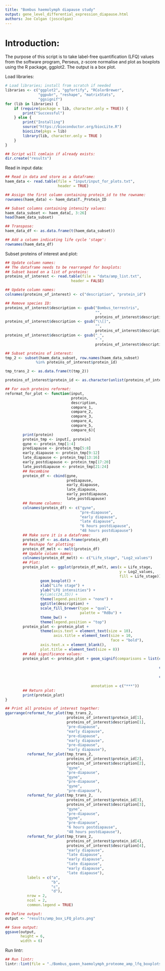 ```yaml
--- 
title: "Bombus haemolymph diapause study"
output: gene_level_differential_expression_diapause.html
authors: Joe Colgan (joscolgan)
--- 
```


Introduction:
=============

The purpose of this script is to take label-free quantification (LFQ) values from the software program, Perseus, z-score normalise and plot as boxplots using the R package, ggplot2. The output is a box plot.

Load libraries:

```r
# Load libraries; install from scratch if needed
libraries <- c("ggplot2", "ggfortify", "RColorBrewer",
               "ggpubr", "reshape", "matrixStats",
               "ggsignif")
for (lib in libraries) {
    if (require(package = lib, character.only = TRUE)) {
        print("Successful")
    } else {
        print("Installing")
        source("https://bioconductor.org/biocLite.R")
        biocLite(pkgs = lib)
        library(lib, character.only = TRUE )
    }
}

## Script will comlain if already exists:
dir.create("results")
```

Read in input data:

```r
## Read in data and store as a dataframe:
haem_data <- read.table(file = "input/input_for_plots.txt",
                        header = TRUE)

## Assign the first column containing protein_id to the rowname:
rownames(haem_data) <- haem_data$T._Protein_ID

## Subset columns containing intensity values:
haem_data_subset <- haem_data[, 3:26]
head(haem_data_subset)

## Transpose:
haem_data_df <- as.data.frame(t(haem_data_subset))

## Add a column indicating life cycle 'stage':
rownames(haem_data_df)
```

Subset proteins of interest and plot:

```r
## Update column names:
## The dataframe needs to be rearranged for boxplots:
## Subset based on a list of proteins:
proteins_of_interest <- read.table(file = "data/amp_list.txt",
                              header = FALSE)

## Update column names:
colnames(proteins_of_interest) <- c("description", "protein_id")

## Remove species ID:
proteins_of_interest$description <- gsub("Bombus_terrestris",
                                         "",
                                         proteins_of_interest$description)
proteins_of_interest$description <- gsub("\\[]",
                                         "",
                                         proteins_of_interest$description)
proteins_of_interest$description <- gsub("_",
                                         " ",
                                         proteins_of_interest$description)

## Subset proteins of interest:
tmp_2 <- subset(haem_data_subset, row.names(haem_data_subset)
              %in% proteins_of_interest$protein_id)

tmp_trans_2 <- as.data.frame(t(tmp_2))

proteins_of_interest$protein_id <- as.character(unlist(proteins_of_interest$protein_id))

## For each proteins reformat:
reformat_for_plot <- function(input,
                              protein,
                              description,
                              compare_1,
                              compare_2,
                              compare_3,
                              compare_4,
                              compare_5,
                              compare_6){
        print(protein)
        protein_tmp <- input[, protein]
        gyne <- protein_tmp[1:4]
        prediapause <- protein_tmp[5:8]
        early_diapause <- protein_tmp[9:12]
        late_diapause <- protein_tmp[13:16]
        early_postdiapause <- protein_tmp[17:20]
        late_postdiapause <- protein_tmp[21:24]
        ## Recombine
        protein_df <- cbind(gyne,
                            prediapause,
                            early_diapause,
                            late_diapause,
                            early_postdiapause,
                            late_postdiapause)
        ## Rename columns:
        colnames(protein_df) <- c("gyne",
                                  "pre-diapause",
                                  "early diapause",
                                  "late diapause",
                                  "6 hours postdiapause",
                                  "48 hours postdiapause")
        ## Make sure it is a dataframe:
        protein_df <- as.data.frame(protein_df)
        ## Reshape for plotting:
        protein_df_melt <- melt(protein_df)
        ## Update column names:
        colnames(protein_df_melt) <- c("Life_stage", "Log2_values")
        ## Plot:
        protein_plot <- ggplot(protein_df_melt, aes(x = Life_stage,
                                                    y = Log2_values,
                                                    fill = Life_stage)) +
                geom_boxplot() +
                xlab("Life stage") +
                ylab("LFQ intensities") +
                #ylim(c(24,35)) +
                theme(legend.position = "none") +
                ggtitle(description) +
                scale_fill_brewer(type = "qual",
                                  palette = "RdBu") +
                theme_bw() +
                theme(legend.position = "top")
        protein_plot <- protein_plot +
                theme(axis.text = element_text(size = 10),
                      axis.title = element_text(size = 10,
                                                face = "bold"),
                axis.text.x = element_blank(),
                plot.title = element_text(size = 8))
        ## Add significance values:
        protein_plot <- protein_plot + geom_signif(comparisons = list(c(compare_1,
                                                                       compare_2),
                                                                      c(compare_3,
                                                                        compare_4),
                                                                      c(compare_5,
                                                                        compare_6)),
                                       annotation = c("***"))
        ## Return plot:
        print(protein_plot)
}

## Print all proteins of interest together:
ggarrange(reformat_for_plot(tmp_trans_2,
                            proteins_of_interest$protein_id[1],
                            proteins_of_interest$description[1],
                            "pre-diapause",
                            "early diapause",
                            "pre-diapause",
                            "early diapause",
                            "pre-diapause",
                            "early diapause"),
          reformat_for_plot(tmp_trans_2,
                            proteins_of_interest$protein_id[2],
                            proteins_of_interest$description[2],
                            "gyne",
                            "pre-diapause",
                            "gyne",
                            "pre-diapause",
                            "gyne",
                            "pre-diapause"),
          reformat_for_plot(tmp_trans_2,
                            proteins_of_interest$protein_id[3],
                            proteins_of_interest$description[3],
                            "gyne",
                            "pre-diapause",
                            "gyne",
                            "pre-diapause",
                            "6 hours postdiapause",
                            "48 hours postdiapause"),
          reformat_for_plot(tmp_trans_2,
                            proteins_of_interest$protein_id[4],
                            proteins_of_interest$description[4],
                            "early diapause",
                            "late diapause",
                            "early diapause",
                            "late diapause",
                            "early diapause",
                            "late diapause"),
          labels = c("a",
                     "b",
                     "c",
                     "d"),
          nrow = 2,
          ncol = 2,
          common.legend = TRUE)

## Define output:
output <- "results/amp_box_LFQ_plots.png"

## Save output:
ggsave(output,
       height = 6,
       width = 6)
```

Run lintr:

```r
## Run lintr:
lintr::lint(file = "./Bombus_queen_haemolymph_proteome_amp_lfq_boxplots.Rmd")
```
